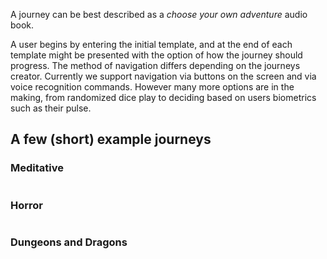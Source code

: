 <PageTitle title="Journey" />

A journey can be best described as a *choose your own adventure* audio book.

A user begins by entering the initial template, and at the end of each template might be presented with the option of how the journey should progress. The method of navigation differs depending on the journeys creator. Currently we support navigation via buttons on the screen and via voice recognition commands. However many more options are in the making, from randomized dice play to deciding based on users biometrics such as their pulse.

## A few (short) example journeys

### Meditative

<Image url="/logo.png" />

### Horror

<Image url="/logo.png" />

### Dungeons and Dragons

<Image url="/logo.png" />
